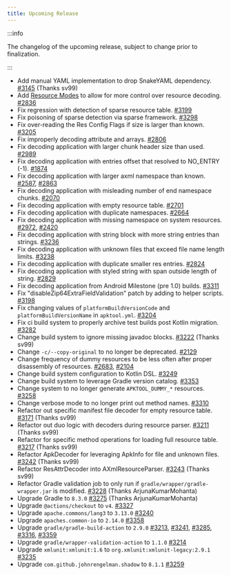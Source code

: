 ```yaml
---
title: Upcoming Release
---
```


:::info

The changelog of the upcoming release, subject to change prior to finalization.

:::

- Add manual YAML implementation to drop SnakeYAML dependency. [#3145](https://github.com/iBotPeaches/Apktool/issues/3145) (Thanks sv99)
- Add [Resource Modes](/docs/in-depth/resource-modes) to allow for more control over resource decoding. [#2836](https://github.com/iBotPeaches/Apktool/issues/2836)
- Fix regression with detection of sparse resource table. [#3199](https://github.com/iBotPeaches/Apktool/issues/3199)
- Fix poisoning of sparse detection via sparse framework. [#3298](https://github.com/iBotPeaches/Apktool/issues/3298)
- Fix over-reading the Res Config Flags if size is larger than known. [#3205](https://github.com/iBotPeaches/Apktool/pull/3205)
- Fix improperly decoding attribute and arrays. [#2806](https://github.com/iBotPeaches/Apktool/issues/2806)
- Fix decoding application with larger chunk header size than used. [#2989](https://github.com/iBotPeaches/Apktool/issues/2989)
- Fix decoding application with entries offset that resolved to NO_ENTRY (-1). [#1874](https://github.com/iBotPeaches/Apktool/issues/1874)
- Fix decoding application with larger axml namespace than known. [#2587](https://github.com/iBotPeaches/Apktool/issues/2587), [#2863](https://github.com/iBotPeaches/Apktool/issues/2863)
- Fix decoding application with misleading number of end namespace chunks. [#2070](https://github.com/iBotPeaches/Apktool/issues/2070)
- Fix decoding application with empty resource table. [#2701](https://github.com/iBotPeaches/Apktool/issues/2701)
- Fix decoding application with duplicate namespaces. [#2664](https://github.com/iBotPeaches/Apktool/issues/2664)
- Fix decoding application with missing namespace on system resources. [#2972](https://github.com/iBotPeaches/Apktool/issues/2972), [#2420](https://github.com/iBotPeaches/Apktool/issues/2420)
- Fix decoding application with string block with more string entries than strings. [#3236](https://github.com/iBotPeaches/Apktool/issues/3236)
- Fix decoding application with unknown files that exceed file name length limits. [#3238](https://github.com/iBotPeaches/Apktool/pull/3238)
- Fix decoding application with duplicate smaller res entries. [#2824](https://github.com/iBotPeaches/Apktool/issues/2824)
- Fix decoding application with styled string with span outside length of string. [#2829](https://github.com/iBotPeaches/Apktool/issues/2829)
- Fix decoding application from Android Milestone (pre 1.0) builds. [#3311](https://github.com/iBotPeaches/Apktool/issues/3311)
- Fix "disableZip64ExtraFieldValidation" patch by adding to helper scripts. [#3198](https://github.com/iBotPeaches/Apktool/issues/3198)
- Fix changing values of `platformBuildVersionCode` and `platformBuildVersionName` in `apktool.yml`. [#3204](https://github.com/iBotPeaches/Apktool/issues/3204)
- Fix ci build system to properly archive test builds post Kotlin migration. [#3282](https://github.com/iBotPeaches/Apktool/issues/3282)
- Change build system to ignore missing javadoc blocks. [#3222](https://github.com/iBotPeaches/Apktool/pull/3222) (Thanks sv99)
- Change `-c/--copy-original` to no longer be deprecated. [#2129](https://github.com/iBotPeaches/Apktool/issues/2129)
- Change frequency of dummy resources to be less often after proper disassembly of resources. [#2683](https://github.com/iBotPeaches/Apktool/issues/2683), [#2104](https://github.com/iBotPeaches/Apktool/issues/2104)
- Change build system configuration to Kotlin DSL. [#3249](https://github.com/iBotPeaches/Apktool/pull/3249)
- Change build system to leverage Gradle version catalog. [#3353](https://github.com/iBotPeaches/Apktool/pull/3353)
- Change system to no longer generate `APKTOOL_DUMMY_*` resources. [#3258](https://github.com/iBotPeaches/Apktool/pull/3258)
- Change verbose mode to no longer print out method names. [#3310](https://github.com/iBotPeaches/Apktool/pull/3310)
- Refactor out specific manifest file decoder for empty resource table. [#3171](https://github.com/iBotPeaches/Apktool/pull/3171) (Thanks sv99)
- Refactor out duo logic with decoders during resource parser. [#3211](https://github.com/iBotPeaches/Apktool/pull/3211) (Thanks sv99)
- Refactor for specific method operations for loading full resource table. [#3217](https://github.com/iBotPeaches/Apktool/pull/3217) (Thanks sv99)
- Refactor ApkDecoder for leveraging ApkInfo for file and unknown files. [#3242](https://github.com/iBotPeaches/Apktool/pull/3242) (Thanks sv99)
- Refactor ResAttrDecoder into AXmlResourceParser. [#3243](https://github.com/iBotPeaches/Apktool/pull/3243) (Thanks sv99)
- Refactor Gradle validation job to only run if `gradle/wrapper/gradle-wrapper.jar` is modified. [#3228](https://github.com/iBotPeaches/Apktool/pull/3228) (Thanks ArjunaKumarMohanta)
- Upgrade Gradle to `8.3.0` [#3275](https://github.com/iBotPeaches/Apktool/pull/3275) (Thanks ArjunaKumarMohanta)
- Upgrade `@actions/checkout` to `v4`. [#3327](https://github.com/iBotPeaches/Apktool/pull/3327)
- Upgrade `apache.commons/lang3` to `3.13.0` [#3240](https://github.com/iBotPeaches/Apktool/pull/3240)
- Upgrade `apaches.common-io` to `2.14.0` [#3358](https://github.com/iBotPeaches/Apktool/pull/3358)
- Upgrade `gradle/gradle-build-action` to `2.9.0` [#3213](https://github.com/iBotPeaches/Apktool/pull/3213), [#3241](https://github.com/iBotPeaches/Apktool/pull/3241), [#3285](https://github.com/iBotPeaches/Apktool/pull/3285), [#3316](https://github.com/iBotPeaches/Apktool/pull/3316), [#3359](https://github.com/iBotPeaches/Apktool/pull/3359)
- Upgrade `gradle/wrapper-validation-action` to `1.1.0` [#3214](https://github.com/iBotPeaches/Apktool/pull/3214)
- Upgrade `xmlunit:xmlunit:1.6` to `org.xmlunit:xmlunit-legacy:2.9.1` [#3235](https://github.com/iBotPeaches/Apktool/pull/3235)
- Upgrade `com.github.johnrengelman.shadow` to `8.1.1` [#3259](https://github.com/iBotPeaches/Apktool/pull/3259)

